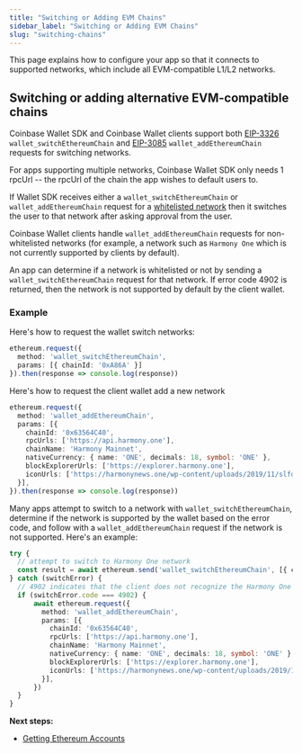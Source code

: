 ```yaml
---
title: "Switching or Adding EVM Chains"
sidebar_label: "Switching or Adding EVM Chains"
slug: "switching-chains"
---
```


This page explains how to configure your app so that it connects to supported networks, which include all EVM-compatible L1/L2 networks.

## Switching or adding alternative EVM-compatible chains 

Coinbase Wallet SDK and Coinbase Wallet clients support both <a href="https://eips.ethereum.org/EIPS/eip-3326" target="_blank" rel="noreferrer noopener">EIP-3326</a> `wallet_switchEthereumChain` and <a href="https://eips.ethereum.org/EIPS/eip-3085" target="_blank" rel="noreferrer noopener">EIP-3085</a> `wallet_addEthereumChain` requests for switching networks.

For apps supporting multiple networks, Coinbase Wallet SDK only needs 1 rpcUrl -- the rpcUrl of the chain the app wishes to default users to.

If Wallet SDK receives either a `wallet_switchEthereumChain` or `wallet_addEthereumChain` request for a [whitelisted network](./whitelisted-networks.mdx) then it switches the user to that network after asking approval from the user.

Coinbase Wallet clients handle `wallet_addEthereumChain` requests for non-whitelisted networks (for example, a network such as `Harmony One` which is not currently supported by clients by default).

An app can determine if a network is whitelisted or not by sending a `wallet_switchEthereumChain` request for that network. If error code 4902 is returned, then the network is not supported by default by the client wallet.

### Example

Here's how to request the wallet switch networks:

```typescript
ethereum.request({
  method: 'wallet_switchEthereumChain',
  params: [{ chainId: '0xA86A' }]
}).then(response => console.log(response))
```

Here's how to request the client wallet add a new network

```typescript
ethereum.request({
  method: 'wallet_addEthereumChain',
  params: [{
    chainId: '0x63564C40',
    rpcUrls: ['https://api.harmony.one'],
    chainName: 'Harmony Mainnet',
    nativeCurrency: { name: 'ONE', decimals: 18, symbol: 'ONE' },
    blockExplorerUrls: ['https://explorer.harmony.one'],
    iconUrls: ['https://harmonynews.one/wp-content/uploads/2019/11/slfdjs.png'],
  }],
}).then(response => console.log(response))
```

Many apps attempt to switch to a network with `wallet_switchEthereumChain`, determine if the network is supported by the wallet based on the error code, and follow with a `wallet_addEthereumChain` request if the network is not supported. Here's an example:

```typescript
try {
  // attempt to switch to Harmony One network
  const result = await ethereum.send('wallet_switchEthereumChain', [{ chainId: `0x63564C40` }])
} catch (switchError) {
  // 4902 indicates that the client does not recognize the Harmony One network
  if (switchError.code === 4902) {
      await ethereum.request({
        method: 'wallet_addEthereumChain',
        params: [{
          chainId: '0x63564C40',
          rpcUrls: ['https://api.harmony.one'],
          chainName: 'Harmony Mainnet',
          nativeCurrency: { name: 'ONE', decimals: 18, symbol: 'ONE' },
          blockExplorerUrls: ['https://explorer.harmony.one'],
          iconUrls: ['https://harmonynews.one/wp-content/uploads/2019/11/slfdjs.png'],
        }],
      })
  }
}
```

**Next steps:** 

- [Getting Ethereum Accounts](./getting-eth-accounts.mdx)

